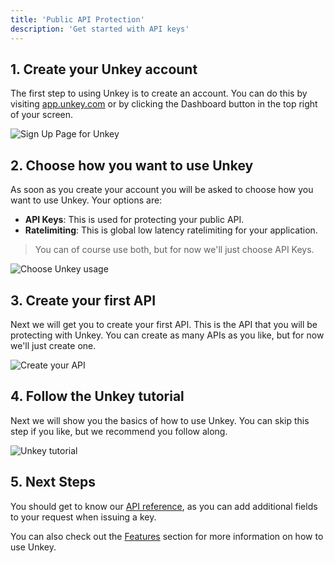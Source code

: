 ```yaml
---
title: 'Public API Protection'
description: 'Get started with API keys'
---
```


## 1. Create your Unkey account

The first step to using Unkey is to create an account. You can do this by visiting [app.unkey.com](https://app.unkey.com) or by clicking the Dashboard button in the top right of your screen.
<Frame caption="Create your account">
  <img src="/images/sign-up.png" alt="Sign Up Page for Unkey"/>
</Frame>

## 2. Choose how you want to use Unkey

As soon as you create your account you will be asked to choose how you want to use Unkey. Your options are:

- **API Keys**: This is used for protecting your public API.
- **Ratelimiting**: This is global low latency ratelimiting for your application.

> You can of course use both, but for now we'll just choose API Keys.

<Frame caption="Choose how to use Unkey">
  <img src="/images/choose-unkey.png" alt="Choose Unkey usage"/>
</Frame>

## 3. Create your first API

Next we will get you to create your first API. This is the API that you will be protecting with Unkey. You can create as many APIs as you like, but for now we'll just create one.

<Frame caption="Create your API">
  <img src="/images/create-first-api.png" alt="Create your API"/>
</Frame>

## 4. Follow the Unkey tutorial

Next we will show you the basics of how to use Unkey. You can skip this step if you like, but we recommend you follow along.

<Frame caption="Follow the Unkey tutorial">
  <img src="/images/create-root-key.png" alt="Unkey tutorial"/>
</Frame>

## 5. Next Steps

You should get to know our [API reference](/api-reference/authentication), as you can add additional fields to your request when issuing a key.

You can also check out the [Features](/apis/features/ratelimiting) section for more information on how to use Unkey.
